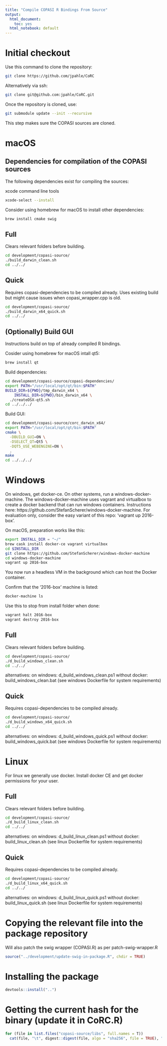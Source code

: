```yaml
---
title: "Compile COPASI R Bindings From Source"
output:
  html_document:
    toc: yes
  html_notebook: default
---
```


# Initial checkout

Use this command to clone the repository:

```bash
git clone https://github.com/jpahle/CoRC
```

Alternatively via ssh:
```bash
git clone git@github.com:jpahle/CoRC.git
```

Once the repository is cloned, use:

```bash
git submodule update --init --recursive
```

This step makes sure the COPASI sources are cloned.

# macOS

## Dependencies for compilation of the COPASI sources

The following dependencies exist for compiling the sources:

xcode command line tools

```bash
xcode-select --install
```

Consider using homebrew for macOS to install other dependencies:

```bash
brew install cmake swig
```

## Full

Clears relevant folders before building.

```bash
cd development/copasi-source/
./build_darwin_clean.sh
cd ../../
```

## Quick

Requires copasi-dependencies to be compiled already.
Uses existing build but might cause issues when copasi_wrapper.cpp is old.

```bash
cd development/copasi-source/
./build_darwin_x64_quick.sh
cd ../../
```

## (Optionally) Build GUI

Instructions build on top of already compiled R bindings.

Cosider using homebrew for macOS intall qt5:

```bash
brew install qt
```

Build dependencies:

```bash
cd development/copasi-source/copasi-dependencies/
export PATH="/usr/local/opt/qt/bin:$PATH"
BUILD_DIR=${PWD}/tmp_darwin_x64 \
	INSTALL_DIR=${PWD}/bin_darwin_x64 \
  ./createOSX-qt5.sh
cd ../../../
```

Build GUI:

```bash
cd development/copasi-source/corc_darwin_x64/
export PATH="/usr/local/opt/qt/bin:$PATH"
cmake \
  -DBUILD_GUI=ON \
  -DSELECT_QT=Qt5 \
  -DQT5_USE_WEBENGINE=ON \
  .
make
cd ../../../
```

# Windows

On windows, get docker-ce.
On other systems, run a windows-docker-machine.
The windows-docker-machine uses vagrant and virtualbox to create a docker backend that can run windows containers.
Instructions here: https://github.com/StefanScherer/windows-docker-machine.
For evaluation only, consider the easy variant of this repo: 'vagrant up 2016-box'.

On macOS, preparation works like this:

```bash
export INSTALL_DIR = "~/"
brew cask install docker-ce vagrant virtualbox
cd $INSTALL_DIR
git clone https://github.com/StefanScherer/windows-docker-machine
cd windows-docker-machine
vagrant up 2016-box
```

You now run a headless VM in the background which can host the Docker container.

Confirm that the '2016-box' machine is listed:

```bash
docker-machine ls
```

Use this to stop from install folder when done:

```bash
vagrant halt 2016-box
vagrant destroy 2016-box
```

## Full

Clears relevant folders before building.

```bash
cd development/copasi-source/
./d_build_windows_clean.sh
cd ../../
```

alternatives:
  on windows: d_build_windows_clean.ps1
  without docker: build_windows_clean.bat (see windows Dockerfile for system requirements)

## Quick

Requires copasi-dependencies to be compiled already.

```bash
cd development/copasi-source/
./d_build_windows_x64_quick.sh
cd ../../
```

alternatives:
  on windows: d_build_windows_quick.ps1
  without docker: build_windows_quick.bat (see windows Dockerfile for system requirements)

# Linux

For linux we generally use docker.
Install docker CE and get docker permissions for your user.

## Full

Clears relevant folders before building.

```bash
cd development/copasi-source/
./d_build_linux_clean.sh
cd ../../
```

alternatives:
  on windows: d_build_linux_clean.ps1
  without docker: build_linux_clean.sh (see linux Dockerfile for system requirements)

## Quick

Requires copasi-dependencies to be compiled already.

```bash
cd development/copasi-source/
./d_build_linux_x64_quick.sh
cd ../../
```

alternatives:
  on windows: d_build_linux_quick.ps1
  without docker: build_linux_quick.sh (see linux Dockerfile for system requirements)

# Copying the relevant file into the package repository

Will also patch the swig wrapper (COPASI.R) as per patch-swig-wrapper.R

```r
source("../development/update-swig-in-package.R", chdir = TRUE)
```

# Installing the package

```r
devtools::install("..")
```

# Getting the current hash for the binary (update it in CoRC.R)

```r
for (file in list.files("copasi-source/libs", full.names = T))
  cat(file, "\t", digest::digest(file, algo = "sha256", file = TRUE), "\n")
```
